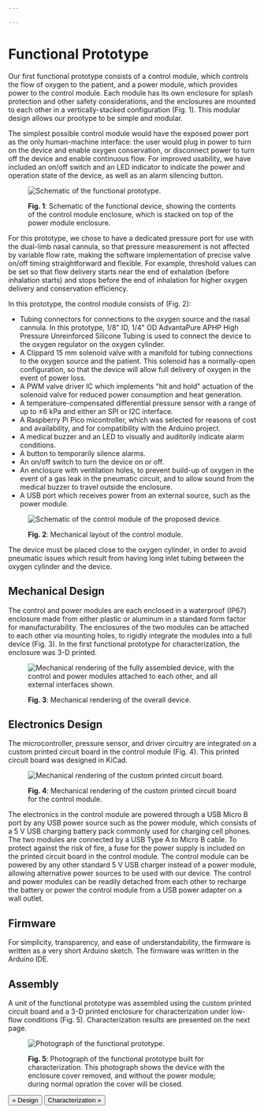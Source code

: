 ```yaml
---

---
```


# Functional Prototype

Our first functional prototype consists of a control module, which controls the flow of oxygen to the patient, and a power module, which provides power to the control module. Each module has its own enclosure for splash protection and other safety considerations, and the enclosures are mounted to each other in a vertically-stacked configuration (Fig. 1). This modular design allows our prootype to be simple and modular.

The simplest possible control module would have the exposed power port as the only human-machine interface: the user would plug in power to turn on the device and enable oxygen conservation, or disconnect power to turn off the device and enable continuous flow. For improved usability, we have included an on/off switch and an LED indicator to indicate the power and operation state of the device, as well as an alarm silencing button.

<figure>

![Schematic of the functional prototype.](/uploads/modularity-schematic.jpg)

<figcaption>

**Fig. 1**: Schematic of the functional device, showing the contents of the control module enclosure, which is stacked on top of the power module enclosure.

</figcaption>
</figure>

For this prototype, we chose to have a dedicated pressure port for use with the dual-limb nasal cannula, so that pressure  measurement is not affected by variable flow rate, making the software implementation of precise valve on/off timing straightforward and flexible. For example, threshold values can be set so that flow delivery starts near the end of exhalation (before inhalation starts) and stops before the end of inhalation for higher oxygen delivery and conservation efficiency.

In this prototype, the control module consists of (Fig. 2):

* Tubing connectors for connections to the oxygen source and the nasal cannula. In this prototype, 1/8" ID, 1/4" OD AdvantaPure APHP High Pressure Unreinforced Silicone Tubing is used to connect the device to the oxygen regulator on the oxygen cylinder.
* A Clippard 15 mm solenoid valve with a manifold for tubing connections to the oxygen source and the patient. This solenoid has a normally-open configuration, so that the device will allow full delivery of oxygen in the event of power loss.
* A PWM valve driver IC which implements "hit and hold" actuation of the solenoid valve for reduced power consumption and heat generation.
* A temperature-compensated differential pressure sensor with a range of up to ±6 kPa and either an SPI or I2C interface.
* A Raspberry Pi Pico micontroller, which was selected for reasons of cost and availability, and for compatibility with the Arduino project.
* A medical buzzer and an LED to visually and auditorily indicate alarm conditions.
* A button to temporarily silence alarms.
* An on/off switch to turn the device on or off.
* An enclosure with ventilation holes, to prevent build-up of oxygen in the event of a gas leak in the pneumatic circuit, and to allow sound from the medical buzzer to travel outside the enclosure.
* A USB port which receives power from an external source, such as the power module.

<figure>

![Schematic of the control module of the proposed device.](/uploads/detailed-schematic.jpg)

<figcaption>

**Fig. 2**: Mechanical layout of the control module.

</figcaption>
</figure>

The device must be placed close to the oxygen cylinder, in order to avoid pneumatic issues which result from having long inlet tubing between the oxygen cylinder and the device.

## Mechanical Design

The control and power modules are each enclosed in a waterproof (IP67) enclosure made from either plastic or aluminum in a standard form factor for manufacturability. The enclosures of the two modules can be attached to each other via mounting holes, to rigidly integrate the modules into a full device (Fig. 3). In the first functional prototype for characterization, the enclosure was 3-D printed.

<figure>

![Mechanical rendering of the fully assembled device, with the control and power modules attached to each other, and all external interfaces shown.](/uploads/overall-render.jpg)

<figcaption>

**Fig. 3**: Mechanical rendering of the overall device.

</figcaption>
</figure>

## Electronics Design

The microcontroller, pressure sensor, and driver circuitry are integrated on a custom printed circuit board in the control module (Fig. 4). This printed circuit board was designed in KiCad.

<figure>

![Mechanical rendering of the custom printed circuit board.](/uploads/pcb-render.png)

<figcaption>

**Fig. 4**: Mechanical rendering of the custom printed circuit board for the control module.

</figcaption>
</figure>

The electronics in the control module are powered through a USB Micro B port by any USB power source such as the power module, which consists of a 5 V USB charging battery pack commonly used for charging cell phones. The two modules are connected by a USB Type A to Micro B cable. To protect against the risk of fire, a fuse for the power supply is included on the printed circuit board in the control module. The control module can be powered by any other standard 5 V USB charger instead of a power module, allowing alternative power sources to be used with our device. The control and power modules can be readily detached from each other to recharge the battery or power the control module from a USB power adapter on a wall outlet.

## Firmware

For simplicity, transparency, and ease of understandability, the firmware is written as a very short Arduino sketch. The firmware was written in the Arduino IDE.

## Assembly

A unit of the functional prototype was assembled using the custom printed circuit board and a 3-D printed enclosure for characterization under low-flow conditions (Fig. 5). Characterization results are presented on the next page.

<figure>

![Photograph of the functional prototype.](/uploads/assembled-photo.jpg)

<figcaption>

**Fig. 5**: Photograph of the functional prototype built for characterization. This photograph shows the device with the enclosure cover removed, and without the power module; during normal opration the cover will be closed.

</figcaption>
</figure>

[<Button>« Design</Button>](design) [<Button>Characterization »</Button>](characterization)
